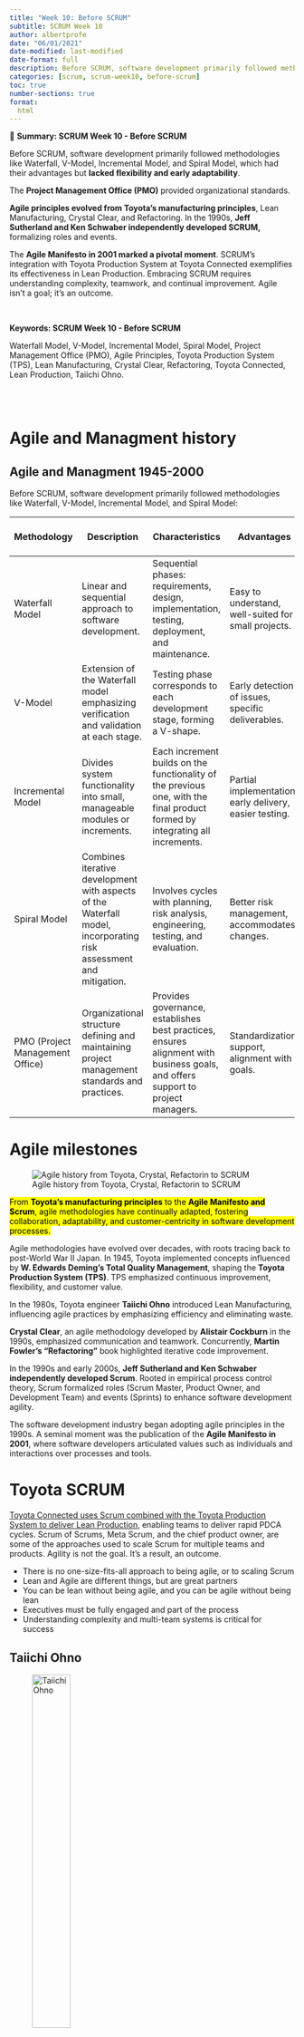 ```yaml
---
title: "Week 10: Before SCRUM"
subtitle: SCRUM Week 10
author: albertprofe
date: "06/01/2021"
date-modified: last-modified
date-format: full
description: Before SCRUM, software development primarily followed methodologies like Waterfall, V-Model
categories: [scrum, scrum-week10, before-scrum]
toc: true
number-sections: true
format:
  html
---
```


::: {.summary}

📘 **Summary: SCRUM Week 10 - Before SCRUM**

Before SCRUM, software development primarily followed methodologies like Waterfall, V-Model, Incremental Model, and Spiral Model, which had their advantages but **lacked flexibility and early adaptability**.

The **Project Management Office (PMO)** provided organizational standards.

**Agile principles evolved from Toyota's manufacturing principles**, Lean Manufacturing, Crystal Clear, and Refactoring. In the 1990s, **Jeff Sutherland and Ken Schwaber independently developed SCRUM,** formalizing roles and events.

The **Agile Manifesto in 2001 marked a pivotal moment**. SCRUM's integration with Toyota Production System at Toyota Connected exemplifies its effectiveness in Lean Production. Embracing SCRUM requires understanding complexity, teamwork, and continual improvement. Agile isn't a goal; it's an outcome.

:::



</br>

::: {.keywords}

**Keywords: SCRUM Week 10 - Before SCRUM**

Waterfall Model, V-Model, Incremental Model, Spiral Model, Project Management Office (PMO), Agile Principles, Toyota Production System (TPS), Lean Manufacturing, Crystal Clear, Refactoring, Toyota Connected, Lean Production, Taiichi Ohno.


:::

</br></br>

# Agile and Managment history

## Agile and Managment 1945-2000

Before SCRUM, software development primarily followed methodologies like Waterfall, V-Model, Incremental Model, and Spiral Model:

::: {.column-page-right}

| Methodology               | Description                                                                                                      | Characteristics                                                                                                              | Advantages                                          | Disadvantages                                       | Year Created | Decades Most Used                            |
|---------------------------|------------------------------------------------------------------------------------------------------------------|------------------------------------------------------------------------------------------------------------------------------|-----------------------------------------------------|-----------------------------------------------------|--------------|----------------------------------------------|
| Waterfall Model            | Linear and sequential approach to software development.                                                           | Sequential phases: requirements, design, implementation, testing, deployment, and maintenance.                              | Easy to understand, well-suited for small projects. | Lack of flexibility, late detection of errors.       | 1950s        | 1960s-1980s                                  |
| V-Model                   | Extension of the Waterfall model emphasizing verification and validation at each stage.                           | Testing phase corresponds to each development stage, forming a V-shape.                                                     | Early detection of issues, specific deliverables.   | Similar inflexibility as the Waterfall model.        | 1980s        | 1990s-2000s                                  |
| Incremental Model          | Divides system functionality into small, manageable modules or increments.                                        | Each increment builds on the functionality of the previous one, with the final product formed by integrating all increments. | Partial implementation, early delivery, easier testing. | Requires careful planning, potential integration issues. | 1970s        | 1980s-1990s                                  |
| Spiral Model               | Combines iterative development with aspects of the Waterfall model, incorporating risk assessment and mitigation. | Involves cycles with planning, risk analysis, engineering, testing, and evaluation.                                          | Better risk management, accommodates changes.       | Complex, extensive documentation, not suitable for small projects. | 1988         | 1990s-2000s                                  |
| PMO (Project Management Office) | Organizational structure defining and maintaining project management standards and practices.               | Provides governance, establishes best practices, ensures alignment with business goals, and offers support to project managers. | Standardization, support, alignment with goals.      | May not directly manage projects, requires proper implementation. | 20th Century  | 1990s-Present                               |

:::



# Agile milestones

![Agile history from Toyota, Crystal, Refactorin to SCRUM](/images/scrum/agilehistory-11.png)

<mark>From **Toyota's manufacturing principles** to the **Agile Manifesto and Scrum**, agile methodologies have continually adapted, fostering collaboration, adaptability, and customer-centricity in software development processes.</mark>

Agile methodologies have evolved over decades, with roots tracing back to post-World War II Japan. In 1945, Toyota implemented concepts influenced by **W. Edwards Deming's Total Quality Management**, shaping the **Toyota Production System (TPS)**. TPS emphasized continuous improvement, flexibility, and customer value.

In the 1980s, Toyota engineer **Taiichi Ohno** introduced Lean Manufacturing, influencing agile practices by emphasizing efficiency and eliminating waste.

**Crystal Clear**, an agile methodology developed by **Alistair Cockburn** in the 1990s, emphasized communication and teamwork. Concurrently, **Martin Fowler's "Refactoring"** book highlighted iterative code improvement.

In the 1990s and early 2000s, **Jeff Sutherland and Ken Schwaber independently developed Scrum**. Rooted in empirical process control theory, Scrum formalized roles (Scrum Master, Product Owner, and Development Team) and events (Sprints) to enhance software development agility.

The software development industry began adopting agile principles in the 1990s. A seminal moment was the publication of the **Agile Manifesto in 2001**, where software developers articulated values such as individuals and interactions over processes and tools.

# Toyota SCRUM

[Toyota Connected uses Scrum combined with the Toyota Production System to deliver Lean Production](https://www.infoq.com/articles/scrum-the-toyota-way/), enabling teams to deliver rapid PDCA cycles. Scrum of Scrums, Meta Scrum, and the chief product owner, are some of the approaches used to scale Scrum for multiple teams and products. Agility is not the goal. It’s a result, an outcome. 

::: {.callout-note}

- There is no one-size-fits-all approach to being agile, or to scaling Scrum
- Lean and Agile are different things, but are great partners
- You can be lean without being agile, and you can be agile without being lean
- Executives must be fully engaged and part of the process
- Understanding complexity and multi-team systems is critical for success  

:::
## Taiichi Ohno

![Taiichi Ohno](/images/scrum/taiichiOhno.jpg){width="40%"}

**Taiichi Ohno philosophy:**

- You are a cost >>> First reduce waste.
- First say, "I can do it." >>>  And try before everything.
- The workplace is a teacher >>> You can find answers only in the workplace.
- Do anything immediately  >>> Starting something right now is the only way to win.
- Once you start something, persevere with it >>> Do not give up until you finish it.
- Explain difficult things in an easy-to-understand manner >>> Repeat things that are easy to understand.
- Waste is hidden. Do not hide it >>>  Make problems visible.
- Valueless motions are equal to shortening one's life.
- Re-improve what was improved for further improvement.
- Wisdom is given equally to everybody. The point is whether one can exercise it.

# SCRUM experiences

## Why Do Managers Hate Agile?

- [Why Do Managers Hate Agile?](https://www.forbes.com/sites/stevedenning/2015/01/26/why-do-managers-hate-agile/?sh=6c301c1a3a57){.external}

> Why don’t Agile and management get along?
>  In a poll last Wednesday of some 400 people working in many different firms where the practices known as Agile and Scrum are being implemented,
> 
> **88% reported tension** between the way Agile/Scrum teams are managed in their organization and the way the rest of the organization is managed.
> 
> Only **8% reported "no tension."**


![The vertical world of hierachical bureaucracy](/images/scrum/vertical-world-of-hierarchical-bureaucracy.png){width="50%"}

As **Gary Hamel** has noted, hierarchical bureaucracy solved two essential problems:

- getting **semiskilled employees to perform repetitive activities** competently and efficiently;
- **coordinating those efforts** so that products could be produced in large quantities.

In a stable environment, these liabilities didn’t matter much.

Change wasn’t important. (...) With semi-skilled employees performing repetitive tasks, **collaboration wasn’t important**. And who really cared if the workers were dispirited? It was enough that they had their job and their paycheck.

<mark>Then the world became turbulent</mark>

But the world changed and the marketplace became turbulent. There were a number of factors: Globalization, deregulation, and new technology, particularly the Internet. The Internet changed everything.

<mark>The answer was, collaboration, teamwork, Agile.</mark>

![The horizontal world of Agile](/images/scrum/horitzontal-world-of-Agile.png){width="50%"}


## Banc de Sabadell & British bank TSB

[What broke the bank](https://increment.com/testing/what-broke-the-bank/){.external}
![](/images/scrum/tsb.png)

## Delta and Northwest merger 

[How to Merge Two Airlines](https://archive.nytimes.com/www.nytimes.com/interactive/2011/05/18/business/delta-northwest-merger-graphic.html){.external}
![](/images/scrum/2airlines.gif)


## How Cisco IT Uses Agile Development

[How Cisco IT Uses Agile Development with Distributed Teams and Complex Projects](https://www.cisco.com/c/en/us/solutions/collateral/enterprise/cisco-on-cisco/cs-boit-06172016-agile-development.html){.external}
![](/images/scrum/cisco-agile-development_1.png)

## Microsoft

- [Surprise: Microsoft Is Agile](https://www.forbes.com/sites/stevedenning/2015/10/27/surprise-microsoft-is-agile/?sh=78b0178f2867){.external}
- [Microsoft's 16 Keys To Being Agile At Scale](https://www.forbes.com/sites/stevedenning/2015/10/29/microsofts-sixteen-keys-to-becoming-agile-at-scale/?sh=1ad018e315ce){.external}
- [What is Scrum?](https://learn.microsoft.com/en-us/devops/plan/what-is-scrum){.external}
- [Azure Boards](https://azure.microsoft.com/en-us/products/devops/boards/){.external}

![](/images/scrum/Microsoft-BeforeSiteVisit.png){width="80%"}
![](/images/scrum/Microsoft-AfterSiteVisit-r1.jpg){width="82%"}

# References

- [SCRUM: Week3](https://sites.google.com/view/gestioprojectes/llegir/setmana3)
- [A Brief History of Scrum (Time)](https://medium.com/serious-scrum/scrum-a-walk-down-history-lane-b180fb19288f){.external}
- [Toyota Mejora continua](http://scrumizate.com/post/45/los-14-principios-del-modelo-toyota-para-la-mejora-continua-en-scrum){.external}
- [10 companies killing it at scaling agile](https://techbeacon.com/app-dev-testing/10-companies-killing-it-scaling-agile){.external}



<!--- navLinks -->
<br><br>
<div class=row>
<br>
<div class='column left previous'>
<br>
[{{< fa solid arrow-left >}} Week 9: Albertus' Dilemma](/scrum/scrum-week9.qmd)
<br>
</div>
<br>
<div class='column center'>
<br>
[{{< fa solid arrow-up >}} top](#top)
<br>
</div>
<br>
<div class='column right next'>
<br>
[Week 11: Emotions {{< fa solid arrow-right >}}](/scrum/scrum-week11.qmd)
<br>
</div>
<br>
</div>
